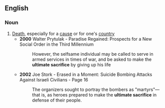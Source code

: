 ==English==

===Noun===
{{en-noun}}

# [[death|Death]], especially for a [[cause]] or for one's [[country]]
#* '''2000''' Walter Prytulak - Paradise Regained: Prospects for a New Social Order in the Third Millennium
#*: However, the selfsame individual may be called to serve in armed services in times of war, and be asked to make the '''ultimate sacrifice''' by giving up his life
#* '''2002''' Joe Stork - Erased in a Moment: Suicide Bombing Attacks Against Israeli Civilians - Page 16
#*: The organizers sought to portray the bombers as "martyrs"—that is, as heroes prepared to make the '''ultimate sacrifice''' in defense of their people.